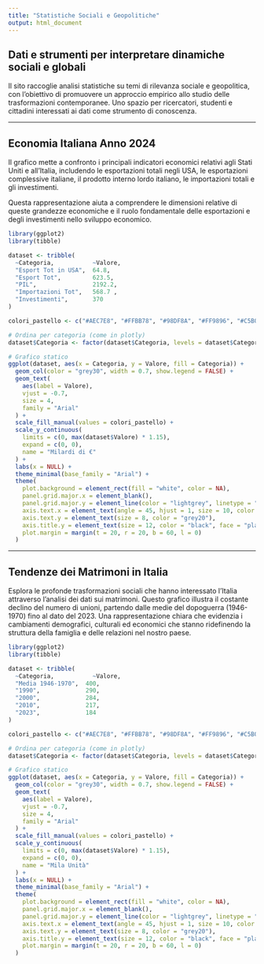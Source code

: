 ```yaml
---
title: "Statistiche Sociali e Geopolitiche"
output: html_document
---
```


## Dati e strumenti per interpretare dinamiche sociali e globali

Il sito raccoglie analisi statistiche su temi di rilevanza sociale e geopolitica, con l’obiettivo di promuovere un approccio empirico allo studio delle trasformazioni contemporanee. Uno spazio per ricercatori, studenti e cittadini interessati ai dati come strumento di conoscenza.

---

## Economia Italiana Anno 2024

Il grafico mette a confronto i principali indicatori economici relativi agli Stati Uniti e all’Italia, includendo le esportazioni totali negli USA, le esportazioni complessive italiane, il prodotto interno lordo italiano, le importazioni totali e gli investimenti.

Questa rappresentazione aiuta a comprendere le dimensioni relative di queste grandezze economiche e il ruolo fondamentale delle esportazioni e degli investimenti nello sviluppo economico.

```r

library(ggplot2)
library(tibble)

dataset <- tribble(
  ~Categoria,           ~Valore,
  "Esport Tot in USA",  64.8,
  "Esport Tot",         623.5,
  "PIL",                2192.2,
  "Importazioni Tot",   568.7 ,
  "Investimenti",       370
)

colori_pastello <- c("#AEC7E8", "#FFBB78", "#98DF8A", "#FF9896", "#C5B0D5")

# Ordina per categoria (come in plotly)
dataset$Categoria <- factor(dataset$Categoria, levels = dataset$Categoria)

# Grafico statico
ggplot(dataset, aes(x = Categoria, y = Valore, fill = Categoria)) +
  geom_col(color = "grey30", width = 0.7, show.legend = FALSE) +
  geom_text(
    aes(label = Valore),
    vjust = -0.7,
    size = 4,
    family = "Arial"
  ) +
  scale_fill_manual(values = colori_pastello) +
  scale_y_continuous(
    limits = c(0, max(dataset$Valore) * 1.15),
    expand = c(0, 0),
    name = "Milardi di €"
  ) +
  labs(x = NULL) +
  theme_minimal(base_family = "Arial") +
  theme(
    plot.background = element_rect(fill = "white", color = NA),
    panel.grid.major.x = element_blank(),
    panel.grid.major.y = element_line(color = "lightgrey", linetype = "dotted"),
    axis.text.x = element_text(angle = 45, hjust = 1, size = 10, color = "grey20"),
    axis.text.y = element_text(size = 8, color = "grey20"),
    axis.title.y = element_text(size = 12, color = "black", face = "plain"),
    plot.margin = margin(t = 20, r = 20, b = 60, l = 0)
  )
```

---

## Tendenze dei Matrimoni in Italia

Esplora le profonde trasformazioni sociali che hanno interessato l'Italia attraverso l'analisi dei dati sui matrimoni. Questo grafico illustra il costante declino del numero di unioni, partendo dalle medie del dopoguerra (1946-1970) fino al dato del 2023. Una rappresentazione chiara che evidenzia i cambiamenti demografici, culturali ed economici che stanno ridefinendo la struttura della famiglia e delle relazioni nel nostro paese.


```r

library(ggplot2)
library(tibble)

dataset <- tribble(
  ~Categoria,           ~Valore,
  "Media 1946-1970",  400,
  "1990",             290,
  "2000",             284,
  "2010",             217,
  "2023",             184
)

colori_pastello <- c("#AEC7E8", "#FFBB78", "#98DF8A", "#FF9896", "#C5B0D5")

# Ordina per categoria (come in plotly)
dataset$Categoria <- factor(dataset$Categoria, levels = dataset$Categoria)

# Grafico statico
ggplot(dataset, aes(x = Categoria, y = Valore, fill = Categoria)) +
  geom_col(color = "grey30", width = 0.7, show.legend = FALSE) +
  geom_text(
    aes(label = Valore),
    vjust = -0.7,
    size = 4,
    family = "Arial"
  ) +
  scale_fill_manual(values = colori_pastello) +
  scale_y_continuous(
    limits = c(0, max(dataset$Valore) * 1.15),
    expand = c(0, 0),
    name = "Mila Unità"
  ) +
  labs(x = NULL) +
  theme_minimal(base_family = "Arial") +
  theme(
    plot.background = element_rect(fill = "white", color = NA),
    panel.grid.major.x = element_blank(),
    panel.grid.major.y = element_line(color = "lightgrey", linetype = "dotted"),
    axis.text.x = element_text(angle = 45, hjust = 1, size = 10, color = "grey20"),
    axis.text.y = element_text(size = 8, color = "grey20"),
    axis.title.y = element_text(size = 12, color = "black", face = "plain"),
    plot.margin = margin(t = 20, r = 20, b = 60, l = 0)
  )
```

















